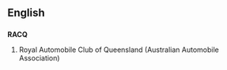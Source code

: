 ==English==

==={{initialism-old|en}}===
'''RACQ'''

# Royal Automobile Club of Queensland (Australian Automobile Association)